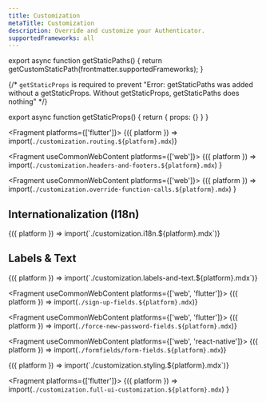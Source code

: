 ```yaml
---
title: Customization
metaTitle: Customization
description: Override and customize your Authenticator.
supportedFrameworks: all
---
```



export async function getStaticPaths() {
  return getCustomStaticPath(frontmatter.supportedFrameworks);
}

{/*  `getStaticProps` is required to prevent "Error: getStaticPaths was added without a getStaticProps. Without getStaticProps, getStaticPaths does nothing" */}

export async function getStaticProps() {
  return { props: {} }
}

<Fragment platforms={['flutter']}>
  {({ platform }) => import(`./customization.routing.${platform}.mdx`)}
</Fragment>

<Fragment useCommonWebContent platforms={['web']}>
  {({ platform }) =>
    import(`./customization.headers-and-footers.${platform}.mdx`)
  }
</Fragment>

<Fragment useCommonWebContent platforms={['web']}>
  {({ platform }) =>
    import(`./customization.override-function-calls.${platform}.mdx`)
  }
</Fragment>

## Internationalization (I18n)

<Fragment useCommonWebContent>
  {({ platform }) => import(`./customization.i18n.${platform}.mdx`)}
</Fragment>

## Labels & Text

<Fragment useCommonWebContent>
  {({ platform }) => import(`./customization.labels-and-text.${platform}.mdx`)}
</Fragment>

<Fragment useCommonWebContent platforms={['web', 'flutter']}>
  {({ platform }) => import(`./sign-up-fields.${platform}.mdx`)}
</Fragment>

<Fragment  useCommonWebContent platforms={['web', 'flutter']}>
  {({ platform }) => import(`./force-new-password-fields.${platform}.mdx`)}
</Fragment>

<Fragment useCommonWebContent platforms={['web', 'react-native']}>
  {({ platform }) => import(`./formfields/form-fields.${platform}.mdx`)}
</Fragment>

<Fragment useCommonWebContent>
  {({ platform }) => import(`./customization.styling.${platform}.mdx`)}
</Fragment>

<Fragment platforms={['flutter']}>
  {({ platform }) =>
    import(`./customization.full-ui-customization.${platform}.mdx`)
  }
</Fragment>
